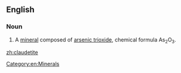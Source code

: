 ==English==

===Noun===
{{en-noun|-}}
{{wikipedia}}

# A [[mineral]] composed of [[arsenic trioxide]], chemical formula As<sub>2</sub>O<sub>3</sub>.

[[Category:en:Minerals]]

[[zh:claudetite]]